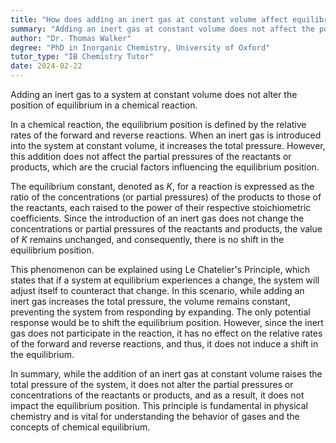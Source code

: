 ```yaml
---
title: "How does adding an inert gas at constant volume affect equilibrium?"
summary: "Adding an inert gas at constant volume does not affect the position of equilibrium in a reaction."
author: "Dr. Thomas Walker"
degree: "PhD in Inorganic Chemistry, University of Oxford"
tutor_type: "IB Chemistry Tutor"
date: 2024-02-22
---
```


Adding an inert gas to a system at constant volume does not alter the position of equilibrium in a chemical reaction.

In a chemical reaction, the equilibrium position is defined by the relative rates of the forward and reverse reactions. When an inert gas is introduced into the system at constant volume, it increases the total pressure. However, this addition does not affect the partial pressures of the reactants or products, which are the crucial factors influencing the equilibrium position.

The equilibrium constant, denoted as $K$, for a reaction is expressed as the ratio of the concentrations (or partial pressures) of the products to those of the reactants, each raised to the power of their respective stoichiometric coefficients. Since the introduction of an inert gas does not change the concentrations or partial pressures of the reactants and products, the value of $K$ remains unchanged, and consequently, there is no shift in the equilibrium position.

This phenomenon can be explained using Le Chatelier's Principle, which states that if a system at equilibrium experiences a change, the system will adjust itself to counteract that change. In this scenario, while adding an inert gas increases the total pressure, the volume remains constant, preventing the system from responding by expanding. The only potential response would be to shift the equilibrium position. However, since the inert gas does not participate in the reaction, it has no effect on the relative rates of the forward and reverse reactions, and thus, it does not induce a shift in the equilibrium.

In summary, while the addition of an inert gas at constant volume raises the total pressure of the system, it does not alter the partial pressures or concentrations of the reactants or products, and as a result, it does not impact the equilibrium position. This principle is fundamental in physical chemistry and is vital for understanding the behavior of gases and the concepts of chemical equilibrium.
    
